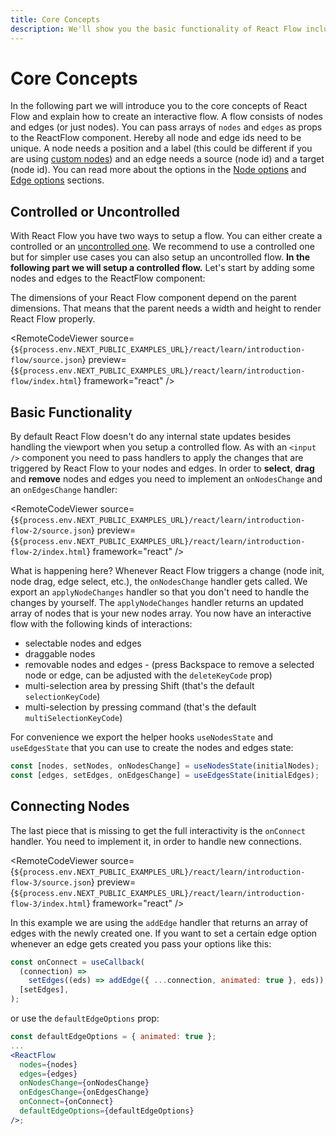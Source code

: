 ```yaml
---
title: Core Concepts
description: We'll show you the basic functionality of React Flow including connecting nodes and making controlled and uncontrolled flows.
---
```


# Core Concepts

In the following part we will introduce you to the core concepts of React Flow and explain how to create an interactive flow. A flow consists of nodes and edges (or just nodes). You can pass arrays of `nodes` and `edges` as props to the ReactFlow component. Hereby all node and edge ids need to be unique. A node needs a position and a label (this could be different if you are using [custom nodes](/learn/customization/custom-nodes)) and an edge needs a source (node id) and a target (node id). You can read more about the options in the [Node options](/api-reference/types/node) and [Edge options](/api-reference/types/edge) sections.

## Controlled or Uncontrolled

With React Flow you have two ways to setup a flow. You can either create a controlled or an [uncontrolled one](/learn/advanced-use/uncontrolled-flow).
We recommend to use a controlled one but for simpler use cases you can also setup an uncontrolled flow. **In the following part we will setup a controlled flow.** Let's start by adding some nodes and edges to the ReactFlow component:


<Callout type="warning">
  The dimensions of your React Flow component depend on the parent dimensions.
  That means that the parent needs a width and height to render React Flow
  properly.
</Callout>


<RemoteCodeViewer
  source={`${process.env.NEXT_PUBLIC_EXAMPLES_URL}/react/learn/introduction-flow/source.json`}
  preview={`${process.env.NEXT_PUBLIC_EXAMPLES_URL}/react/learn/introduction-flow/index.html`}
  framework="react"
/>

## Basic Functionality

By default React Flow doesn't do any internal state updates besides handling the viewport when you setup a controlled flow. As with an `<input />` component you need to pass handlers to apply the changes that are triggered by React Flow to your nodes and edges. In order to **select**, **drag** and **remove** nodes and edges you need to implement an `onNodesChange` and an `onEdgesChange` handler:

<RemoteCodeViewer
  source={`${process.env.NEXT_PUBLIC_EXAMPLES_URL}/react/learn/introduction-flow-2/source.json`}
  preview={`${process.env.NEXT_PUBLIC_EXAMPLES_URL}/react/learn/introduction-flow-2/index.html`}
  framework="react"
/>

What is happening here? Whenever React Flow triggers a change (node init, node drag, edge select, etc.), the `onNodesChange` handler gets called. We export an `applyNodeChanges` handler so that you don't need to handle the changes by yourself. The `applyNodeChanges` handler returns an updated array of nodes that is your new nodes array. You now have an interactive flow with the following kinds of interactions:

- selectable nodes and edges
- draggable nodes
- removable nodes and edges - (press Backspace to remove a selected node or edge, can be adjusted with the `deleteKeyCode` prop)
- multi-selection area by pressing Shift (that's the default `selectionKeyCode`)
- multi-selection by pressing command (that's the default `multiSelectionKeyCode`)

For convenience we export the helper hooks `useNodesState` and `useEdgesState` that you can use to create the nodes and edges state:

```js
const [nodes, setNodes, onNodesChange] = useNodesState(initialNodes);
const [edges, setEdges, onEdgesChange] = useEdgesState(initialEdges);
```

## Connecting Nodes

The last piece that is missing to get the full interactivity is the `onConnect` handler. You need to implement it, in order to handle new connections.

<RemoteCodeViewer
  source={`${process.env.NEXT_PUBLIC_EXAMPLES_URL}/react/learn/introduction-flow-3/source.json`}
  preview={`${process.env.NEXT_PUBLIC_EXAMPLES_URL}/react/learn/introduction-flow-3/index.html`}
  framework="react"
/>

In this example we are using the `addEdge` handler that returns an array of edges with the newly created one. If you want to set a certain edge option whenever an edge gets created you pass your options like this:

```js
const onConnect = useCallback(
  (connection) =>
    setEdges((eds) => addEdge({ ...connection, animated: true }, eds)),
  [setEdges],
);
```

or use the `defaultEdgeOptions` prop:

```jsx
const defaultEdgeOptions = { animated: true };
...
<ReactFlow
  nodes={nodes}
  edges={edges}
  onNodesChange={onNodesChange}
  onEdgesChange={onEdgesChange}
  onConnect={onConnect}
  defaultEdgeOptions={defaultEdgeOptions}
/>;
```
